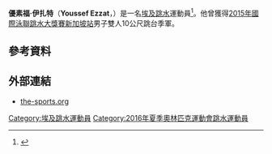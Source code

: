 {{Infobox sportsperson
| name           = 優素福·伊扎特<br />''Youssef Ezzat''
| image          = 
| caption        = 
| birth_name     = 
| fullname       = Youssef Amr Ezzat 
| nickname       = 
| nationality    = 
| residence      = 
| birth_date     = {{birth date and age|1997|12|14|df=yes}}
| birth_place    = 
| death_date     = 
| death_place    = 
| height         =
| weight         = 
| website        = 
| country        = {{EGY}}
| sport          = [[跳水|跳水]]
| event          = 
| olympics       = 
| show-medals    = yes
| medaltemplates = 
{{MedalSport|男子[[跳水|跳水]]}}
{{MedalCountry|{{EGY}}}}
}}
'''優素福·伊扎特'''（'''Youssef Ezzat'''，{{bd|1997年|12月14日|catIdx=Ezzat, Youssef}}）是一名[[埃及|埃及]][[跳水|跳水]]運動員<ref>{{cite web |url=http://www.the-sports.org/yossif-amr-ezzat-diving-spf284699.html |title=Youssef Ezzat |publisher=the-sports.org |date=2016-05-10 |accessdate=2016-05-10 |archive-date=2018-09-29 |archive-url=https://web.archive.org/web/20180929102445/http://www.the-sports.org/yossif-amr-ezzat-diving-spf284699.html |dead-url=no }}</ref>。他曾獲得[[2015年國際泳聯跳水大獎賽#新加坡站|2015年國際泳聯跳水大獎賽新加坡站]]男子雙人10公尺跳台季軍。

== 參考資料 ==
{{Reflist}}

== 外部連結 ==
* [http://www.the-sports.org/yossif-amr-ezzat-diving-spf284699.html the-sports.org] {{Wayback|url=http://www.the-sports.org/yossif-amr-ezzat-diving-spf284699.html |date=20180929102445 }}

{{DEFAULTSORT:Ezzat, Youssef}}
[[Category:埃及跳水運動員|Category:埃及跳水運動員]]
[[Category:2016年夏季奧林匹克運動會跳水運動員|Category:2016年夏季奧林匹克運動會跳水運動員]]